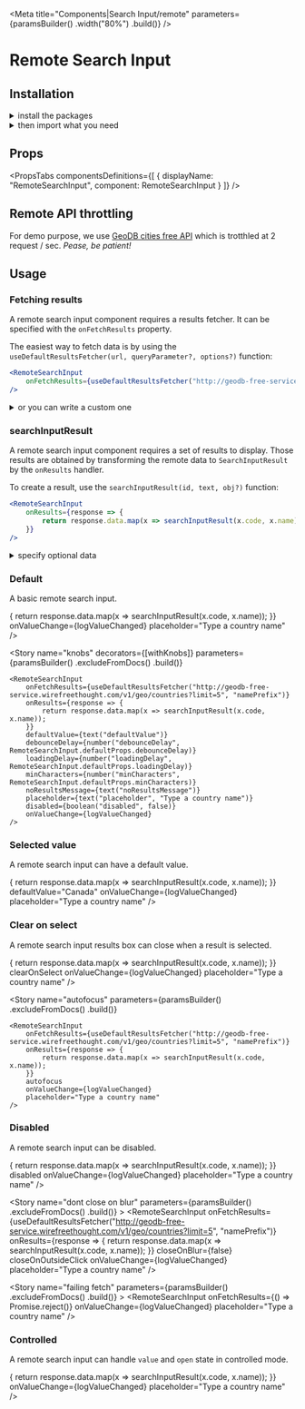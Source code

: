 
<Meta
    title="Components|Search Input/remote"
    parameters={paramsBuilder()
        .width("80%")
        .build()}
/>

<GithubLink filePath="/packages/react-components/components/search-input/src" />

<Anchor storyId="components-search-input-remote--default-story" />

# Remote Search Input

## Installation

<details><summary >install the packages</summary>

Install from <a href={INSTALLATION_PAGE}>the React bundle</a> or as a single package:

```bash
npm install @orbit-ui/react-search-input @orbit-ui/css-normalize @orbit-ui/tachyons @orbit-ui/semantic-ui-theme semantic-ui-react lodash styled-jsx
```
</details>

<details><summary >then import what you need</summary>

```javascript
import {
    RemoteSearchInput,
    searchInputResult,
    useDefaultResultsFetcher
} from "@orbit-ui/react-search-input" | "@orbit-ui/react-components";
```
</details>

## Props

<PropsTabs
    componentsDefinitions={[
        { displayName: "RemoteSearchInput", component: RemoteSearchInput }
    ]}
/>

## Remote API throttling

For demo purpose, we use [GeoDB cities free API](http://geodb-cities-api.wirefreethought.com/) which is trotthled at 2 request / sec. *Pease, be patient!*

## Usage

### Fetching results

A remote search input component requires a results fetcher. It can be specified with the `onFetchResults` property.

The easiest way to fetch data is by using the `useDefaultResultsFetcher(url, queryParameter?, options?)` function:

```jsx
<RemoteSearchInput
    onFetchResults={useDefaultResultsFetcher("http://geodb-free-service.wirefreethought.com/v1/geo/countries?limit=5", "namePrefix")}
/>
```

<details><summary >or you can write a custom one</summary>

A custom results fetcher must returned a `Promise` that resolved to an array of data.

```jsx
function fetchResults(event, query) {
    return new Promise((resolve, reject) => {
        fetch(`http://geodb-free-service.wirefreethought.com/v1/geo/countries?limit=5&namePrefix=${query}`)
            .then(response => {
                resolve(response.json());
            })
            .catch(error => {
                reject(error);
            })
    });
}

<RemoteSearchInput
    onFetchResults={fetchResults}
/>
```
</details>

### searchInputResult

A remote search input component requires a set of results to display. Those results are obtained by transforming the remote data to `SearchInputResult` by the `onResults` handler.

To create a result, use the `searchInputResult(id, text, obj?)` function:

```jsx
<RemoteSearchInput
    onResults={response => {
        return response.data.map(x => searchInputResult(x.code, x.name));
    }}
/>
```

<details classNam="outline-0"><summary >specify optional data</summary>

An optional data `obj` can be specified to provide additional information to callbacks like `onValueChange`:

```jsx
<RemoteSearchInput
    onResults={response => {
        return response.data.map(x => searchInputResult(x.code, x.name, { backendId: x.backendId }));
    }}
/>
```
</details>

### Default

A basic remote search input.

<Preview>
    <Story name="default">
        <RemoteSearchInput
            onFetchResults={useDefaultResultsFetcher("http://geodb-free-service.wirefreethought.com/v1/geo/countries?limit=5", "namePrefix")}
            onResults={response => {
                return response.data.map(x => searchInputResult(x.code, x.name));
            }}
            onValueChange={logValueChanged}
            placeholder="Type a country name"
        />
    </Story>
</Preview>

<Story
    name="knobs"
    decorators={[withKnobs]}
    parameters={paramsBuilder()
        .excludeFromDocs()
        .build()}
>
    <RemoteSearchInput
        onFetchResults={useDefaultResultsFetcher("http://geodb-free-service.wirefreethought.com/v1/geo/countries?limit=5", "namePrefix")}
        onResults={response => {
            return response.data.map(x => searchInputResult(x.code, x.name));
        }}
        defaultValue={text("defaultValue")}
        debounceDelay={number("debounceDelay", RemoteSearchInput.defaultProps.debounceDelay)}
        loadingDelay={number("loadingDelay", RemoteSearchInput.defaultProps.loadingDelay)}
        minCharacters={number("minCharacters", RemoteSearchInput.defaultProps.minCharacters)}
        noResultsMessage={text("noResultsMessage")}
        placeholder={text("placeholder", "Type a country name")}
        disabled={boolean("disabled", false)}
        onValueChange={logValueChanged}
    />
</Story>

### Selected value

A remote search input can have a default value.

<Preview>
    <Story name="selected value">
        <RemoteSearchInput
            onFetchResults={useDefaultResultsFetcher("http://geodb-free-service.wirefreethought.com/v1/geo/countries?limit=5", "namePrefix")}
            onResults={response => {
                return response.data.map(x => searchInputResult(x.code, x.name));
            }}
            defaultValue="Canada"
            onValueChange={logValueChanged}
            placeholder="Type a country name"
        />
    </Story>
</Preview>

### Clear on select

A remote search input results box can close when a result is selected.

<Preview>
    <Story name="clear on select">
        <RemoteSearchInput
            onFetchResults={useDefaultResultsFetcher("http://geodb-free-service.wirefreethought.com/v1/geo/countries?limit=5", "namePrefix")}
            onResults={response => {
                return response.data.map(x => searchInputResult(x.code, x.name));
            }}
            clearOnSelect
            onValueChange={logValueChanged}
            placeholder="Type a country name"
        />
    </Story>
</Preview>

<Story
    name="autofocus"
    parameters={paramsBuilder()
        .excludeFromDocs()
        .build()}
>
    <RemoteSearchInput
        onFetchResults={useDefaultResultsFetcher("http://geodb-free-service.wirefreethought.com/v1/geo/countries?limit=5", "namePrefix")}
        onResults={response => {
            return response.data.map(x => searchInputResult(x.code, x.name));
        }}
        autofocus
        onValueChange={logValueChanged}
        placeholder="Type a country name"
    />
</Story>

### Disabled

A remote search input can be disabled.

<Preview>
    <Story name="disabled">
        <RemoteSearchInput
            onFetchResults={useDefaultResultsFetcher("http://geodb-free-service.wirefreethought.com/v1/geo/countries?limit=5", "namePrefix")}
            onResults={response => {
                return response.data.map(x => searchInputResult(x.code, x.name));
            }}
            disabled
            onValueChange={logValueChanged}
            placeholder="Type a country name"
        />
    </Story>
</Preview>

<Story
    name="dont close on blur"
    parameters={paramsBuilder()
        .excludeFromDocs()
        .build()}
    >
    <RemoteSearchInput
        onFetchResults={useDefaultResultsFetcher("http://geodb-free-service.wirefreethought.com/v1/geo/countries?limit=5", "namePrefix")}
        onResults={response => {
            return response.data.map(x => searchInputResult(x.code, x.name));
        }}
        closeOnBlur={false}
        closeOnOutsideClick
        onValueChange={logValueChanged}
        placeholder="Type a country name"
    />
</Story>

<Story
    name="failing fetch"
    parameters={paramsBuilder()
        .excludeFromDocs()
        .build()}
    >
    <RemoteSearchInput
        onFetchResults={() => Promise.reject()}
        onValueChange={logValueChanged}
        placeholder="Type a country name"
    />
</Story>

### Controlled

A remote search input can handle `value` and `open` state in controlled mode.

<Preview>
    <Story name="controlled">
        <ControlledRemoteSearchInput
            onFetchResults={useDefaultResultsFetcher("http://geodb-free-service.wirefreethought.com/v1/geo/countries?limit=5", "namePrefix")}
            onResults={response => {
                return response.data.map(x => searchInputResult(x.code, x.name));
            }}
            onValueChange={logValueChanged}
            placeholder="Type a country name"
        />
    </Story>
</Preview>




